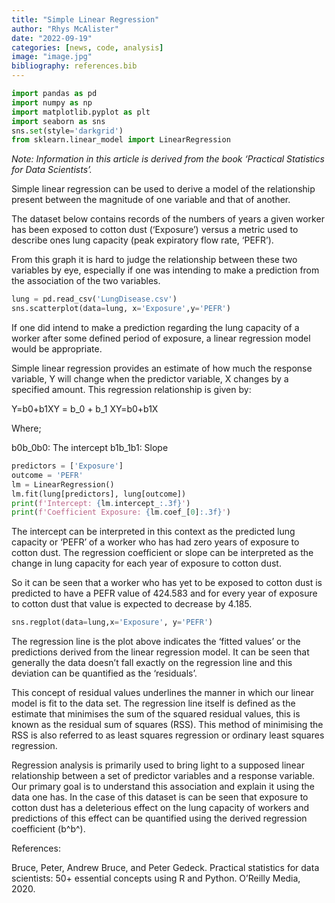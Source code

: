 ```yaml
---
title: "Simple Linear Regression"
author: "Rhys McAlister"
date: "2022-09-19"
categories: [news, code, analysis]
image: "image.jpg"
bibliography: references.bib
---
```


```python
import pandas as pd
import numpy as np
import matplotlib.pyplot as plt
import seaborn as sns
sns.set(style='darkgrid')
from sklearn.linear_model import LinearRegression
```

*Note: Information in this article is derived from the book 'Practical Statistics for Data Scientists'.*

Simple linear regression can be used to derive a model of the relationship present between the magnitude of one variable and that of another.

The dataset below contains records of the numbers of years a given worker has been exposed to cotton dust ('Exposure') versus a metric used to describe ones lung capacity (peak expiratory flow rate, 'PEFR').

From this graph it is hard to judge the relationship between these two variables by eye, especially if one was intending to make a prediction from the association of the two variables.

```python
lung = pd.read_csv('LungDisease.csv')
sns.scatterplot(data=lung, x='Exposure',y='PEFR')
```

If one did intend to make a prediction regarding the lung capacity of a worker after some defined period of exposure, a linear regression model would be appropriate.

Simple linear regression provides an estimate of how much the response variable, Y will change when the predictor variable, X changes by a specified amount. This regression relationship is given by:

Y=b0+b1XY = b_0 + b_1 XY=b0​+b1​X

Where;

b0b_0b0​: The intercept
b1b_1b1​: Slope

```python
predictors = ['Exposure']
outcome = 'PEFR'
lm = LinearRegression()
lm.fit(lung[predictors], lung[outcome])
print(f'Intercept: {lm.intercept_:.3f}')
print(f'Coefficient Exposure: {lm.coef_[0]:.3f}')
```

The intercept can be interpreted in this context as the predicted lung capacity or 'PEFR' of a worker who has had zero years of exposure to cotton dust. The regression coefficient or slope can be interpreted as the change in lung capacity for each year of exposure to cotton dust.

So it can be seen that a worker who has yet to be exposed to cotton dust is predicted to have a PEFR value of 424.583 and for every year of exposure to cotton dust that value is expected to decrease by 4.185.

```python
sns.regplot(data=lung,x='Exposure', y='PEFR')
```

The regression line is the plot above indicates the 'fitted values' or the predictions derived from the linear regression model. It can be seen that generally the data doesn't fall exactly on the regression line and this deviation can be quantified as the 'residuals'.

This concept of residual values underlines the manner in which our linear model is fit to the data set. The regression line itself is defined as the estimate that minimises the sum of the squared residual values, this is known as the residual sum of squares (RSS). This method of minimising the RSS is also referred to as least squares regression or ordinary least squares regression.

Regression analysis is primarily used to bring light to a supposed linear relationship between a set of predictor variables and a response variable. Our primary goal is to understand this association and explain it using the data one has. In the case of this dataset is can be seen that exposure to cotton dust has a deleterious effect on the lung capacity of workers and predictions of this effect can be quantified using the derived regression coefficient (b^\hat{b}b\^).

References:

Bruce, Peter, Andrew Bruce, and Peter Gedeck. Practical statistics for data scientists: 50+ essential concepts using R and Python. O'Reilly Media, 2020.
